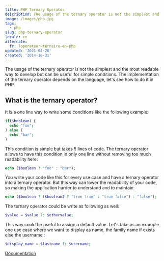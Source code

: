 ```yaml
---
title: PHP Ternary Operator
description: The usage of the ternary operator is not the simplest and the most readable way to develop but can be useful for simple conditions. The implementation of the ternary operator depends on the language, let's see how to do it in PHP.
image: /images/php.jpg
tags:
  - php
slug: php-ternary-operator
locale: en
alternate:
  fr: loperateur-ternaire-en-php
updated: '2021-04-20'
created: '2014-10-31'
---
```


The usage of the ternary operator is not the simplest and the most readable way to develop but can be useful for simple conditions. The implementation of the ternary operator depends on the language, let's see how to do it in PHP.

## What is the ternary operator?

It is a one line way to write some conditions like the following example:

```php
if($boolean) {
  echo "foo";
} else {
  echo "bar";
}
```

This condition is simple but takes 5 lines of code. The ternary operator allows to have this condition in only one line without removing too much readability here:

```php
echo ($boolean ? "foo" : "bar");
```

You write your code like this for every use case and have a ternary operator into a ternary operator. But this way can lower the readability of your code, so making the application harder to understand and to maintain:

```php
echo ($boolean ? ($boolean2 ? "true true" : "true false") : "false");
```

The ternary operator could be write as following as well:

```php
$value = $value ?: $othervalue;
```

This way could be useful to assign a default value. Let's take as an example one use case where we want to display as name, the family name if exists else the username :

```php
$display_name = $lastname ?: $username;
```

[Documentation](https://php.net/manual/fr/language.operators.comparison.php#language.operators.comparison.ternary)
